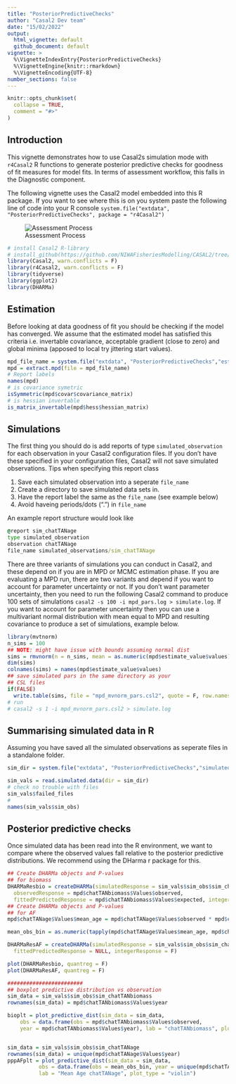 ```yaml
---
title: "PosteriorPredictiveChecks"
author: "Casal2 Dev team"
date: "15/02/2022"
output: 
  html_vignette: default
  github_document: default
vignette: >
  %\VignetteIndexEntry{PosteriorPredictiveChecks}
  %\VignetteEngine{knitr::rmarkdown}
  %\VignetteEncoding{UTF-8}
number_sections: false  
---
```


```r
knitr::opts_chunk$set(
  collapse = TRUE,
  comment = "#>"
)
```

## Introduction
This vignette demonstrates how to use Casal2s simulation mode with `r4Casal2` R functions to generate posterior predictive checks for goodness of fit measures for model fits. In terms of assessment workflow, this falls in the Diagnostic component.


The following vignette uses the Casal2 model embedded into this R package. If you want to see where this is on you system paste the following line of code into your R console `system.file("extdata", "PosteriorPredictiveChecks", package = "r4Casal2")`

![Assessment Process](Figures/assessment_process.png)

```r
# install Casal2 R-library
# install_github(https://github.com/NIWAFisheriesModelling/CASAL2/tree/master/R-libraries/casal2, ref = "HEAD")
library(Casal2, warn.conflicts = F)
library(r4Casal2, warn.conflicts = F)
library(tidyverse)
library(ggplot2)
library(DHARMa)
```
 


## Estimation
Before looking at data goodness of fit you should be checking if the model has converged. We assume that the estimated model has satisfied this criteria i.e. invertable covariance, acceptable gradient (close to zero) and global minima (apposed to local try jittering start values).

```r
mpd_file_name = system.file("extdata", "PosteriorPredictiveChecks","estimate.log", package = "r4Casal2", mustWork = TRUE)
mpd = extract.mpd(file = mpd_file_name)
# Report labels
names(mpd)
# is covariance symetric
isSymmetric(mpd$covar$covariance_matrix)
# is hessian invertable
is_matrix_invertable(mpd$hess$hessian_matrix)
```

## Simulations
The first thing you should do is add reports of type `simulated_observation` for each observation in your Casal2 configuration files. If you don't have these specified in your configuration files, Casal2 will not save simulated observations. Tips when specifying this report class

1. Save each simulated observation into a seperate `file_name`
2. Create a directory to save simulated data sets in.
3. Have the report label the same as the `file_name` (see example below)
4. Avoid haveing periods/dots (".") in `file_name`

An example report structure would look like
```cmd
@report sim_chatTANage
type simulated_observation
observation chatTANage
file_name simulated_observations/sim_chatTANage
```

There are three variants of simulations you can conduct in Casal2, and these depend on if you are in MPD or MCMC estimation phase. If you are evaluating a MPD run, there are two variants and depend if you want to account for parameter uncertainty or not. If you don't want parameter uncertainty, then you need to run the following Casal2 command to produce 100 sets of simulations `casal2 -s 100 -i mpd_pars.log > simulate.log`. If you want to account for parameter uncertainty then you can use a multivariant normal distribution with mean equal to MPD and resulting covariance to produce a set of simulations, example below.
```r
library(mvtnorm)
n_sims = 100
## NOTE: might have issue with bounds assuming normal dist
sims = rmvnorm(n = n_sims, mean = as.numeric(mpd$estimate_value$values), sigma = mpd$covar$covariance_matrix)
dim(sims)
colnames(sims) = names(mpd$estimate_value$values)
## save simulated pars in the same directory as your
## CSL files
if(FALSE)
  write.table(sims, file = "mpd_mvnorm_pars.csl2", quote = F, row.names = F, col.names = T)
# run 
# casal2 -s 1 -i mpd_mvnorm_pars.csl2 > simulate.log
```

## Summarising simulated data in R
Assuming you have saved all the simulated observations as seperate files in a standalone folder.


```r
sim_dir = system.file("extdata", "PosteriorPredictiveChecks","simulated_observations", package = "r4Casal2", mustWork = TRUE)

sim_vals = read.simulated.data(dir = sim_dir)
# check no trouble with files
sim_vals$failed_files
# 
names(sim_vals$sim_obs)
```
## Posterior predictive checks
Once simulated data has been read into the R environment, we want to compare where the observed values fall relative to the posterior predictive distributions. We recommend using the DHarma r package for this.

```r
## Create DHARMa objects and P-values
## for biomass
DHARMaResbio = createDHARMa(simulatedResponse = sim_vals$sim_obs$sim_chatTANbiomass, 
  observedResponse = mpd$chatTANbiomass$Values$observed, 
  fittedPredictedResponse = mpd$chatTANbiomass$Values$expected, integerResponse = F)
## Create DHARMa objects and P-values
## for AF 
mpd$chatTANage$Values$mean_age = mpd$chatTANage$Values$observed * mpd$chatTANage$Values$age

mean_obs_bin = as.numeric(tapply(mpd$chatTANage$Values$mean_age, mpd$chatTANage$Values$year, sum))

DHARMaResAF = createDHARMa(simulatedResponse = sim_vals$sim_obs$sim_chatTANage, observedResponse = as.numeric(mean_obs_bin), 
  fittedPredictedResponse = NULL, integerResponse = F)

plot(DHARMaResbio, quantreg = F)
plot(DHARMaResAF, quantreg = F)
```


```r
########################
## boxplot predictive distribution vs observation
sim_data = sim_vals$sim_obs$sim_chatTANbiomass
rownames(sim_data) = mpd$chatTANbiomass$Values$year

bioplt = plot_predictive_dist(sim_data = sim_data, 
    obs = data.frame(obs = mpd$chatTANbiomass$Values$observed, 
    year = mpd$chatTANbiomass$Values$year), lab = "chatTANbiomass", plot_type = "violin")


sim_data = sim_vals$sim_obs$sim_chatTANage
rownames(sim_data) = unique(mpd$chatTANage$Values$year)
pppAFplt = plot_predictive_dist(sim_data = sim_data, 
          obs = data.frame(obs = mean_obs_bin, year = unique(mpd$chatTANage$Values$year)),
          lab = "Mean Age chatTANage", plot_type = "violin")
```



